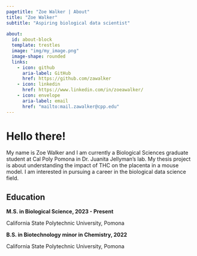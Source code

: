 ```yaml
---
pagetitle: "Zoe Walker | About"
title: "Zoe Walker"
subtitle: "Aspiring biological data scientist"
  
about:
  id: about-block
  template: trestles
  image: "img/my_image.png"
  image-shape: rounded
  links:
    - icon: github
      aria-label: GitHub
      href: https://github.com/zawalker
    - icon: linkedin
      href: https://www.linkedin.com/in/zoeawalker/
    - icon: envelope
      aria-label: email
      href: "mailto:mail.zawalker@cpp.edu"
---
```


::: {#about-block}
# Hello there!

My name is Zoe Walker and I am currently a Biological Sciences graduate student at Cal Poly Pomona in Dr. Juanita Jellyman’s lab. My thesis project is about understanding the impact of THC on the placenta in a mouse model. I am interested in pursuing a career in the biological data science field.

## Education

**M.S. in Biological Science, 2023 - Present**

California State Polytechnic University, Pomona

**B.S. in Biotechnology minor in Chemistry, 2022**

California State Polytechnic University, Pomona
:::
